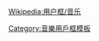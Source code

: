 {{Userbox
  |id=[[File:Wizards of Mass Distraction, setting up, Queens gig, May 2005.jpg|60px]]
  |id-c=#ffffff
  |info=這個用戶喜歡聽'''[[電子舞曲]]'''。
  |info-c=white
  |info-s=9
  |border-c=#000000
  |usercategory=喜歡電子舞曲的維基人
  |nocat={{{nocat|}}}
}}<noinclude>
{{Clear}}

[[Wikipedia:用户框/音乐]]

[[Category:音樂用戶框模板]]</noinclude>